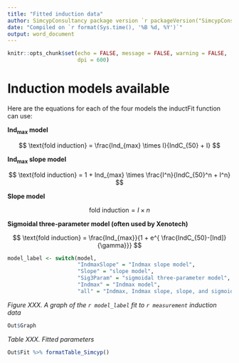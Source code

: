```yaml
---
title: "Fitted induction data"
author: SimcypConsultancy package version `r packageVersion("SimcypConsultancy")`
date: "Compiled on `r format(Sys.time(), '%B %d, %Y')`"
output: word_document
---
```


```r

knitr::opts_chunk$set(echo = FALSE, message = FALSE, warning = FALSE, 
                      dpi = 600)

```


# Induction models available 

Here are the equations for each of the four models the inductFit function can use:  

**Ind~max~ model** 

$$ \text{fold induction} = \frac{Ind_{max} \times I}{IndC_{50} + I} $$

**Ind~max~ slope model** 

$$ \text{fold induction} = 1 + Ind_{max} \times \frac{I^n}{IndC_{50}^n + I^n} $$


**Slope model** 

$$ \text{fold induction} = I \times n $$


**Sigmoidal three-parameter model (often used by Xenotech)** 

$$ \text{fold induction} = \frac{Ind_{max}}{1 + e^{ \frac{IndC_{50}-[Ind]}{\gamma}}} $$


```r

model_label <- switch(model, 
                      "IndmaxSlope" = "Indmax slope model", 
                      "Slope" = "slope model", 
                      "Sig3Param" = "sigmoidal three-parameter model", 
                      "Indmax" = "Indmax model", 
                      "all" = "Indmax, Indmax slope, slope, and sigmoidal three-parameter models")


```


*Figure XXX. A graph of the `r model_label` fit to `r measurement` induction data*


```r

Out$Graph

```

*Table XXX. Fitted parameters*

```r

Out$Fit %>% formatTable_Simcyp()


```



